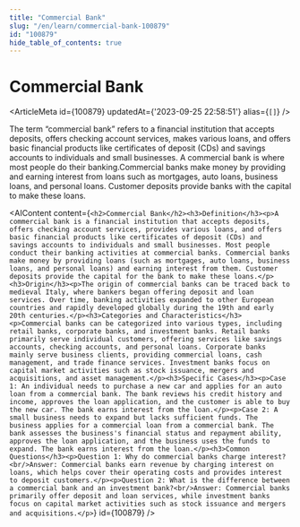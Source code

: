 ```yaml
---
title: "Commercial Bank"
slug: "/en/learn/commercial-bank-100879"
id: "100879"
hide_table_of_contents: true
---
```



# Commercial Bank

<ArticleMeta id={100879} updatedAt={'2023-09-25 22:58:51'} alias={`[]`} />
<div className='border-solid border-b border-t-0 my-4 border-[var(--ifm-color-gray-300)]' />

The term “commercial bank” refers to a financial institution that accepts deposits, offers checking account services, makes various loans, and offers basic financial products like certificates of deposit (CDs) and savings accounts to individuals and small businesses. A commercial bank is where most people do their banking.Commercial banks make money by providing and earning interest from loans such as mortgages, auto loans, business loans, and personal loans. Customer deposits provide banks with the capital to make these loans.

<AIContent content={`<h2>Commercial Bank</h2><h3>Definition</h3><p>A commercial bank is a financial institution that accepts deposits, offers checking account services, provides various loans, and offers basic financial products like certificates of deposit (CDs) and savings accounts to individuals and small businesses. Most people conduct their banking activities at commercial banks. Commercial banks make money by providing loans (such as mortgages, auto loans, business loans, and personal loans) and earning interest from them. Customer deposits provide the capital for the bank to make these loans.</p><h3>Origin</h3><p>The origin of commercial banks can be traced back to medieval Italy, where bankers began offering deposit and loan services. Over time, banking activities expanded to other European countries and rapidly developed globally during the 19th and early 20th centuries.</p><h3>Categories and Characteristics</h3><p>Commercial banks can be categorized into various types, including retail banks, corporate banks, and investment banks. Retail banks primarily serve individual customers, offering services like savings accounts, checking accounts, and personal loans. Corporate banks mainly serve business clients, providing commercial loans, cash management, and trade finance services. Investment banks focus on capital market activities such as stock issuance, mergers and acquisitions, and asset management.</p><h3>Specific Cases</h3><p>Case 1: An individual needs to purchase a new car and applies for an auto loan from a commercial bank. The bank reviews his credit history and income, approves the loan application, and the customer is able to buy the new car. The bank earns interest from the loan.</p><p>Case 2: A small business needs to expand but lacks sufficient funds. The business applies for a commercial loan from a commercial bank. The bank assesses the business's financial status and repayment ability, approves the loan application, and the business uses the funds to expand. The bank earns interest from the loan.</p><h3>Common Questions</h3><p>Question 1: Why do commercial banks charge interest?<br/>Answer: Commercial banks earn revenue by charging interest on loans, which helps cover their operating costs and provides interest to deposit customers.</p><p>Question 2: What is the difference between a commercial bank and an investment bank?<br/>Answer: Commercial banks primarily offer deposit and loan services, while investment banks focus on capital market activities such as stock issuance and mergers and acquisitions.</p>`} id={100879} />
